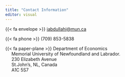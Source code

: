 ---
title: "Contact Information"
editor: visual
---

{{< fa envelope >}} [iabdullahi\@mun.ca](mailto:iabdullahi@mun.ca)

{{< fa phone >}} (709) 853-5838

{{< fa paper-plane >}} Department of Economics \
&nbsp;&nbsp;&nbsp;&nbsp; Memorial University of Newfoundland and Labrador.\
&nbsp;&nbsp;&nbsp;&nbsp; 230 Elizabeth Avenue\
&nbsp;&nbsp;&nbsp;&nbsp; St.John's, NL, Canada\
&nbsp;&nbsp;&nbsp;&nbsp; A1C 5S7

&nbsp;
